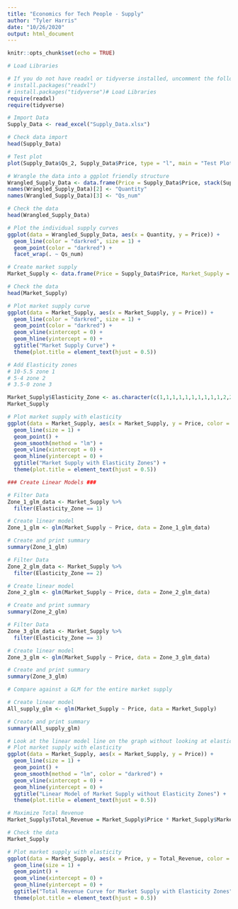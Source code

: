 ```yaml
---
title: "Economics for Tech People - Supply"
author: "Tyler Harris"
date: "10/26/2020"
output: html_document
---
```


```r
knitr::opts_chunk$set(echo = TRUE)
```

```r
# Load Libraries

# If you do not have readxl or tidyverse installed, uncomment the following lines
# install.packages("readxl")
# install.packages("tidyverse")# Load Libraries
require(readxl)
require(tidyverse)
```

```r
# Import Data
Supply_Data <- read_excel("Supply_Data.xlsx")

# Check data import
head(Supply_Data)
```

```r
# Test plot
plot(Supply_Data$Qs_2, Supply_Data$Price, type = "l", main = "Test Plot", xlab = "Quantity", ylab = "Price")
```

```r
# Wrangle the data into a ggplot friendly structure
Wrangled_Supply_Data <- data.frame(Price = Supply_Data$Price, stack(Supply_Data[2:11]))
names(Wrangled_Supply_Data)[2] <- "Quantity"
names(Wrangled_Supply_Data)[3] <- "Qs_num"

# Check the data
head(Wrangled_Supply_Data)
```

```r
# Plot the individual supply curves
ggplot(data = Wrangled_Supply_Data, aes(x = Quantity, y = Price)) +
  geom_line(color = "darkred", size = 1) +
  geom_point(color = "darkred") +
  facet_wrap(. ~ Qs_num)
```

```r
# Create market supply
Market_Supply <- data.frame(Price = Supply_Data$Price, Market_Supply = rowSums(Supply_Data[2:11]))

# Check the data
head(Market_Supply)
```

```r
# Plot market supply curve
ggplot(data = Market_Supply, aes(x = Market_Supply, y = Price)) +
  geom_line(color = "darkred", size = 1) +
  geom_point(color = "darkred") +
  geom_vline(xintercept = 0) +
  geom_hline(yintercept = 0) +
  ggtitle("Market Supply Curve") +
  theme(plot.title = element_text(hjust = 0.5))
```

```r
# Add Elasticity zones
# 10-5.5 zone 1
# 5-4 zone 2
# 3.5-0 zone 3

Market_Supply$Elasticity_Zone <- as.character(c(1,1,1,1,1,1,1,1,1,1,2,2,2,3,3,3,3,3,3,3,3))
Market_Supply
```

```r
# Plot market supply with elasticity
ggplot(data = Market_Supply, aes(x = Market_Supply, y = Price, color = Elasticity_Zone)) +
  geom_line(size = 1) +
  geom_point() +
  geom_smooth(method = "lm") +
  geom_vline(xintercept = 0) +
  geom_hline(yintercept = 0) +
  ggtitle("Market Supply with Elasticity Zones") +
  theme(plot.title = element_text(hjust = 0.5))
```

```r
### Create Linear Models ###

# Filter Data
Zone_1_glm_data <- Market_Supply %>%
  filter(Elasticity_Zone == 1)

# Create linear model
Zone_1_glm <- glm(Market_Supply ~ Price, data = Zone_1_glm_data)

# Create and print summary
summary(Zone_1_glm)
```

```r
# Filter Data
Zone_2_glm_data <- Market_Supply %>%
  filter(Elasticity_Zone == 2)

# Create linear model
Zone_2_glm <- glm(Market_Supply ~ Price, data = Zone_2_glm_data)

# Create and print summary
summary(Zone_2_glm)
```

```r
# Filter Data
Zone_3_glm_data <- Market_Supply %>%
  filter(Elasticity_Zone == 3)

# Create linear model
Zone_3_glm <- glm(Market_Supply ~ Price, data = Zone_3_glm_data)

# Create and print summary
summary(Zone_3_glm)
```

```r
# Compare against a GLM for the entire market supply

# Create linear model
All_supply_glm <- glm(Market_Supply ~ Price, data = Market_Supply)

# Create and print summary
summary(All_supply_glm)
```

```r
# Look at the linear model line on the graph without looking at elasticity of different parts of the curve
# Plot market supply with elasticity
ggplot(data = Market_Supply, aes(x = Market_Supply, y = Price)) +
  geom_line(size = 1) +
  geom_point() +
  geom_smooth(method = "lm", color = "darkred") +
  geom_vline(xintercept = 0) +
  geom_hline(yintercept = 0) +
  ggtitle("Linear Model of Market Supply without Elasticity Zones") +
  theme(plot.title = element_text(hjust = 0.5))
```

```r
# Maximize Total Revenue
Market_Supply$Total_Revenue = Market_Supply$Price * Market_Supply$Market_Supply

# Check the data
Market_Supply
```

```r
# Plot market supply with elasticity
ggplot(data = Market_Supply, aes(x = Price, y = Total_Revenue, color = Elasticity_Zone)) +
  geom_line(size = 1) +
  geom_point() +
  geom_vline(xintercept = 0) +
  geom_hline(yintercept = 0) +
  ggtitle("Total Revenue Curve for Market Supply with Elasticity Zones") +
  theme(plot.title = element_text(hjust = 0.5))
```




